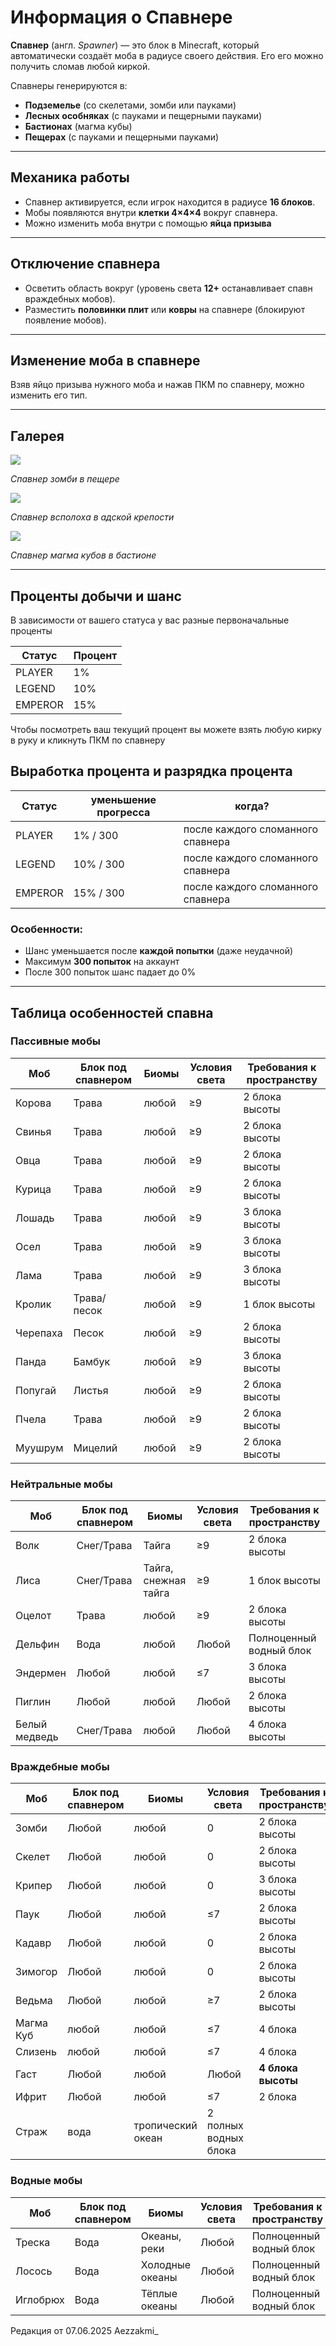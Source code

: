 # Информация о Спавнере

**Спавнер** (англ. *Spawner*) — это блок в Minecraft, который автоматически создаёт моба в радиусе своего действия. Его его можно получить сломав любой киркой.

Спавнеры генерируются в:
- **Подземелье** (со скелетами, зомби или пауками)
- **Лесных особняках** (с пауками и пещерными пауками)
- **Бастионах** (магма кубы)
- **Пещерах** (с пауками и пещерными пауками)

---

## Механика работы
- Спавнер активируется, если игрок находится в радиусе **16 блоков**.
- Мобы появляются внутри **клетки 4×4×4** вокруг спавнера.
- Можно изменить моба внутри с помощью **яйца призыва**

---

## Отключение спавнера
- Осветить область вокруг (уровень света **12+** останавливает спавн враждебных мобов).
- Разместить **половинки плит** или **ковры** на спавнере (блокируют появление мобов).

---

## Изменение моба в спавнере

Взяв яйцо призыва нужного моба и нажав ПКМ по спавнеру, можно изменить его тип.

---

## Галерея

<img src="https://raw.githubusercontent.com/mc-eternity/web-wikipages/refs/heads/master/assets/zombie.webp" />

*Спавнер зомби в пещере*

<img src="https://raw.githubusercontent.com/mc-eternity/web-wikipages/refs/heads/master/assets/blaze.webp" />

*Спавнер всполоха в адской крепости*

<img src="https://raw.githubusercontent.com/mc-eternity/web-wikipages/refs/heads/master/assets/magmacube.webp" />

*Спавнер магма кубов в бастионе*

---

## Проценты добычи и шанс

В зависимости от вашего статуса у вас разные первоначальные проценты

| Статус   | Процент |
|----------|---------|
| PLAYER   | 1%      |
| LEGEND   | 10%     |
| EMPEROR  | 15%     |

Чтобы посмотреть ваш текущий процент вы можете взять любую кирку в руку и кликнуть ПКМ по спавнеру

## Выработка процента и разрядка процента

| Статус   | уменьшение прогресса | когда? |
|----------|---------|---------|
| PLAYER   | 1% / 300      | после каждого сломанного спавнера |
| LEGEND   | 10% / 300     | после каждого сломанного спавнера |
| EMPEROR  | 15% / 300     | после каждого сломанного спавнера |

### Особенности:
- Шанс уменьшается после **каждой попытки** (даже неудачной)
- Максимум **300 попыток** на аккаунт
- После 300 попыток шанс падает до 0%

---

## Таблица особенностей спавна

### Пассивные мобы
| Моб       | Блок под спавнером | Биомы                | Условия света | Требования к пространству |
|-----------|--------------------|----------------------|---------------|---------------------------|
| Корова    | Трава             | любой        | ≥9            | 2 блока высоты            |
| Свинья    | Трава             | любой    | ≥9            | 2 блока высоты            |
| Овца      | Трава             | любой        | ≥9            | 2 блока высоты            |
| Курица    | Трава             | любой        | ≥9            | 2 блока высоты            |
| Лошадь    | Трава             | любой     | ≥9            | 3 блока высоты            |
| Осел      | Трава             | любой     | ≥9            | 3 блока высоты            |
| Лама      | Трава             | любой                 | ≥9            | 3 блока высоты            |
| Кролик    | Трава/песок       | любой     | ≥9            | 1 блок высоты             |
| Черепаха  | Песок             | любой                | ≥9            | 2 блока высоты   |
| Панда     | Бамбук            | любой   | ≥9            | 3 блока высоты            |
| Попугай   | Листья            | любой              | ≥9            | 2 блока высоты            |
| Пчела     | Трава   | любой      | ≥9            | 2 блока высоты            |
| Муушрум     | Мицелий   | любой      | ≥9            | 2 блока высоты            |

### Нейтральные мобы
| Моб               | Блок под спавнером | Биомы                     | Условия света | Требования к пространству |
|-------------------|--------------------|---------------------------|---------------|---------------------------|
| Волк              | Снег/Трава        | Тайга                     | ≥9            | 2 блока высоты            |
| Лиса              | Снег/Трава        | Тайга, снежная тайга      | ≥9            | 1 блок высоты             |
| Оцелот            | Трава             | любой                   | ≥9            | 2 блока высоты            |
| Дельфин           | Вода              | любой   | Любой         | Полноценный водный блок   |
| Эндермен          | Любой             | любой                       | ≤7            | 3 блока высоты            |
| Пиглин            | Любой             | любой                | Любой         | 2 блока высоты            |
| Белый медведь      | Снег/Трава             | любой    | Любой            | 4 блока высоты             |

### Враждебные мобы
| Моб       | Блок под спавнером | Биомы                | Условия света | Требования к пространству |
|-----------|--------------------|----------------------|---------------|---------------------------|
| Зомби     | Любой             | любой    | 0            | 2 блока высоты            |
| Скелет    | Любой             | любой    | 0            | 2 блока высоты            |
| Крипер    | Любой             | любой    | 0            | 3 блока высоты            |
| Паук      | Любой             | любой    | ≤7            | 2 блока высоты             |
| Кадавр      | Любой             | любой    | 0            | 2 блока высоты             |
| Зимогор      | Любой             | любой    | 0            | 2 блока высоты             |
| Ведьма    | Любой             | любой               | ≥7            | 2 блока высоты            |
| Магма Куб   | любой   | любой            | ≤7 |  4 блока
| Слизень   | любой   | любой            | ≤7 | 4 блока
| Гаст      | Любой             | любой           | Любой         | **4 блока высоты**        |
| Ифрит     | Любой             | любой         | ≤7            | 2 блока
| Страж     | вода         | тропический океан         | 2 полных водных блока     |

### Водные мобы
| Моб          | Блок под спавнером | Биомы           | Условия света | Требования к пространству |
|--------------|--------------------|-----------------|---------------|---------------------------|
| Треска       | Вода              | Океаны, реки    | Любой         | Полноценный водный блок   |
| Лосось       | Вода              | Холодные океаны | Любой         | Полноценный водный блок   |
| Иглобрюх     | Вода              | Тёплые океаны   | Любой         | Полноценный водный блок   |

<Badge bgColor="#ffad47" textColor="#000000">Редакция от 07.06.2025</Badge> <Badge bgColor="#88bfbd" textColor="#000000">Aezzakmi_</Badge>
